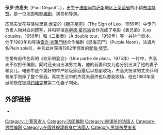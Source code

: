 {{多個問題|
{{orphan|time=2014-04-23T22:51:34+00:00}}
{{unreferenced|time=2014-04-23T22:12:40+00:00}}
}}
'''保罗·杰高夫'''（Paul Gégauff，{{bd|1922年|8月10日|1983年|12月24日|}}），出生于[[法国|法国]][[阿尔萨斯|阿尔萨斯]]地区[[上莱茵省|上莱茵省]]的小镇[[布洛特赞|布洛特赞]]，是一位法国电影[[编剧|编剧]]、演员和导演。

杰高夫曾在导演[[埃里克·侯麦|埃里克·侯麦]]的《[[狮子星座|狮子星座]]》（The Sign of Leo，1959年）中专门负责人物对白的撰写，并和导演[[克勞德·夏布洛|克勞德·夏布洛]]合作完成了电影《表兄弟》（Les cousins，1959年）和《二重奏》（À double tour，1959年）等一共14个剧本。他于1960年和导演[[雷奈·克萊門特|雷奈·克萊門特]]合作编剧《怒海沉尸》（Purple Noon），法语片名Plein soleil），并凭此片获得1962年{{link-en|美国推理作家协会|Mystery Writers of America}}颁发的[[愛倫·坡奖|愛倫·坡奖]]。

在带有自传色彩的《欢乐的宴会》（Une partie de plaisi，1975年）一片中，杰高夫不仅担任编剧，同时还亲自出演男主角，他的前妻和女儿也分别出演了他的妻子和女儿，电影中这个美好的中产阶级家庭最后以悲剧收场，杰高夫扮演的丈夫菲利普亲手毁掉了整个家庭。真实生活中的杰高夫最终也以悲剧收场，他在1983年圣诞前夜在挪威[[约维克|约维克]]被第二任妻子刺死。

==外部链接==
*{{imdb}}

{{Authority control}}
{{DEFAULTSORT:gegauff}}
[[Category:上莱茵省人|Category:上莱茵省人]]
[[Category:法国编剧|Category:法国编剧]]
[[Category:被谋杀的法国人|Category:被谋杀的法国人]]
[[Category:男性编剧|Category:男性编剧]]
[[Category:在國外被謀殺身亡法國人|Category:在國外被謀殺身亡法國人]]
[[Category:男谋杀受害者|Category:男谋杀受害者]]
{{France-writer-stub}}